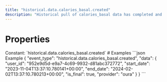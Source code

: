 ```yaml
---
title: "historical.data.calories_basal.created"
description: "Historical pull of calories_basal data has completed and you can now pull data for this resource."
---
```

# Properties
<ResponseField name="event_type" type="const string" required="true">
Constant: `historical.data.calories_basal.created`
</ResponseField>
<ResponseField name="data" type="HistoricalDataCreated" required="true">
<Expandable title="HistoricalDataCreated" defaultOpen="true">
<ResponseField name="user_id" type="string" required="true">
</ResponseField>
<ResponseField name="start_date" type="string" required="true">
</ResponseField>
<ResponseField name="end_date" type="string" required="true">
</ResponseField>
<ResponseField name="is_final" type="boolean" required="true">
</ResponseField>
<ResponseField name="provider" type="string" required="true">
</ResponseField>
</Expandable>
</ResponseField>
# Examples
<CodeGroup>
```json Example
{
  "event_type": "historical.data.calories_basal.created",
  "data": {
    "user_id": "952e9d5d-e9a7-4c69-9932-d81abc372772",
    "start_date": "2023-11-04T13:37:10.780141+00:00",
    "end_date": "2024-02-02T13:37:10.780213+00:00",
    "is_final": true,
    "provider": "oura"
  }
}
```
</CodeGroup>
